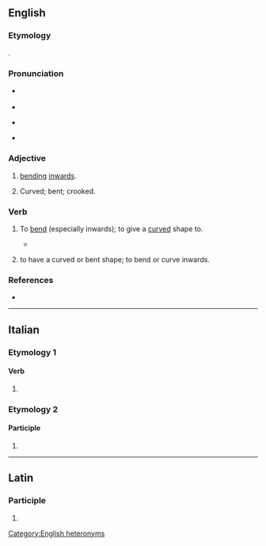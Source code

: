 ==English==

===Etymology===
{{uder|en|la|-}} {{lena}} {{m|la|incurvatus}}.

===Pronunciation===
* {{q|adjective}} {{IPA|en|/ˈɪŋkə(ɹ)vɪt/}}
* {{audio|en|LL-Q1860 (eng)-Vealhurl-incurvate.wav |Audio (Southern England)}}
* {{q|verb}} {{IPA|en|/ˈɪŋkə(ɹ)veɪt/}}
* {{audio|en|LL-Q1860 (eng)-Vealhurl-incurvate2.wav |Audio (Southern England)}}

===Adjective===
{{en-adj}}

# [[bending]] [[inwards]].
#: {{ux|en|He noted that the flower's petals were '''incurvate'''.}}
# Curved; bent; crooked.

===Verb===
{{en-verb}}

# {{lb|en|transitive}} To [[bend]] (especially inwards); to give a [[curved]] shape to.
#* {{RQ:Derham Physico-Theology|passage=Mr. Flamsteed's measures were taken with a micrometer that pinches or clasps the opposite edges of a planet which would '''incurvate''' the rays one way}}
# {{lb|en|intransitive}} to have a curved or bent shape; to bend or curve inwards.

===References===
* {{R:OED2}}

[[Category:English heteronyms]]

----

==Italian==

===Etymology 1===

====Verb====
{{head|it|verb form}}

# {{inflection of|it|incurvare||2|p|pres|indc|;|2|p|impr}}

===Etymology 2===

====Participle====
{{head|it|past participle form|g=f-p}}

# {{feminine plural of|it|incurvato}}

----

==Latin==

===Participle===
{{la-part-form|incurvāte}}

# {{inflection of|la|incurvātus||voc|m|s}}